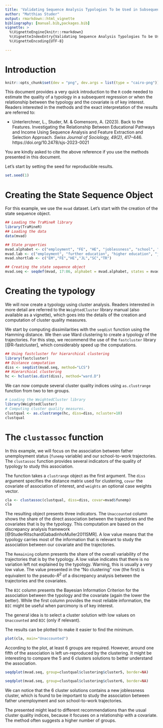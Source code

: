 ---
title: 'Validating Sequence Analysis Typologies To be Used in Subsequent Regression: R Code introduction'
author: "Matthias Studer"
output: rmarkdown::html_vignette
bibliography: [manual.bib,packages.bib]
vignette: >
  %\VignetteEngine{knitr::rmarkdown}
  %\VignetteIndexEntry{Validating Sequence Analysis Typologies To be Used in Subsequent Regression: R Code introduction}
  %\VignetteEncoding{UTF-8}
    
---


# Introduction 

```{r, include=FALSE}
knitr::opts_chunk$set(dev = "png", dev.args = list(type = "cairo-png"))
```

This document provides a very quick introduction to the `R` code needed to estimate the quality of a typology in a subsequent regression or when the relationship between the typology and the covariate is of key interest. Readers interested in the methods and the exact interpretation of the results are referred to:

- Unterlerchner, L., Studer, M. & Gomensoro, A. (2023). Back to the Features. Investigating the Relationship Between Educational Pathways and Income Using Sequence Analysis and Feature Extraction and Selection Approach. *Swiss Journal of Sociology, 49(2)*, 417–446. https://doi.org/10.2478/sjs-2023-0021

You are kindly asked to cite the above reference if you use the methods presented in this document. 

Let's start by setting the seed for reproducible results.


```{r, message=FALSE}
set.seed(1)
```

# Creating the State Sequence Object
For this example, we use the `mvad` dataset. Let's start with the creation of the state sequence object.

```{r, message=FALSE}
## Loading the TraMineR library
library(TraMineR)
## Loading the data
data(mvad)

## State properties
mvad.alphabet <- c("employment", "FE", "HE", "joblessness", "school", "training")
mvad.lab <- c("employment", "further education", "higher education", "joblessness", "school", "training")
mvad.shortlab <- c("EM","FE","HE","JL","SC","TR")

## Creating the state sequence object
mvad.seq <- seqdef(mvad, 17:86, alphabet = mvad.alphabet, states = mvad.shortlab, labels = mvad.lab, xtstep = 6)

```


# Creating the typology

We will now create a typology using cluster analysis. Readers interested in more detail are referred to the `WeightedCluster` library manual (also available as a vignette), which goes into the details of the creation and computation of cluster quality measures. 

We start by computing dissimilarities with the `seqdist` function using the Hamming distance. We then use Ward clustering to create a typology of the trajectories. For this step, we recommend the use of the `fastcluster` library [@R-fastcluster], which considerably speed up the computations.


```{r, cache=TRUE, message=FALSE}
## Using fastcluster for hierarchical clustering
library(fastcluster)
## Distance computation
diss <- seqdist(mvad.seq, method="LCS")
## Hierarchical clustering
hc <- hclust(as.dist(diss), method="ward.D")
```

We can now compute several cluster quality indices using `as.clustrange` function from two to ten groups.

```{r, message=FALSE}
# Loading the WeightedCluster library
library(WeightedCluster)
# Computing cluster quality measures.
clustqual <- as.clustrange(hc, diss=diss, ncluster=10)
clustqual
```

# The `clustassoc` function

In this example, we will focus on the association between father unemployment status (`funemp` variable) and our school-to-work trajectories. The `clustassoc` function provides several indicators of the quality of typology to study this association. 
     
     
The function takes a `clustrange` object as the first argument. The `diss` argument specifies the distance matrix used for clustering, `covar` the covariate of association of interest, and `weights` an optional case weights vector.


```{r}
cla <- clustassoc(clustqual, diss=diss, covar=mvad$funemp)
cla
```
The resulting object presents three indicators. The `Unaccounted` column shows the share of the direct association between the trajectories and the covariates that is \alert{not accounted for} by the typology. This computation are based on the discrepancy analysis framework [@StuderRitschardGabadinhoMuller2011SMR]. A low value means that the typology carries most of the information that is relevant to study the association between our covariate and the trajectories.


The `Remaining` column presents the share of the overall variability of the trajectories that is \alert{not accounted for} by the typology. A low value indicates that there is no variation left not explained by the typology. Warning, this is usually a very low value. The value presented in the "No clustering" row (the first) is equivalent to the pseudo-$R^2$ of a discrepancy analysis between the trajectories and the covariates. 

The `BIC` column presents the Bayesian Information Criterion for the association between the typology and the covariate (again the lower the better). While the first column provides the most reliable information, the `BIC` might be useful when parcimony is of key interest. 

The general idea is to select a cluster solution with low values on `Unaccounted` and `BIC` (only if relevant).

The results can be plotted to make it easier to find the minimum. 

```{r}
plot(cla, main="Unaccounted")
```


According to the plot, at least 6 groups are required. However, around one fifth of the association is left un-reproduced by the clustering. It might be interesting to compare the 5 and 6 clusters solutions to better understand the association.

```{r, fig.width=8, fig.height=8}
seqdplot(mvad.seq, group=clustqual$clustering$cluster5, border=NA)
```


```{r, fig.width=8, fig.height=8}
seqdplot(mvad.seq, group=clustqual$clustering$cluster6, border=NA)
```

We can notice that the 6 cluster solutions contains a new joblessness cluster, which is found to be important to study the association between father unemployment and son school-to-work trajectories. 


The presented might lead to different recommendations than the usual cluster quality indices, because it focuses on a relationship with a covariate. The method often suggests a higher number of groups. 
